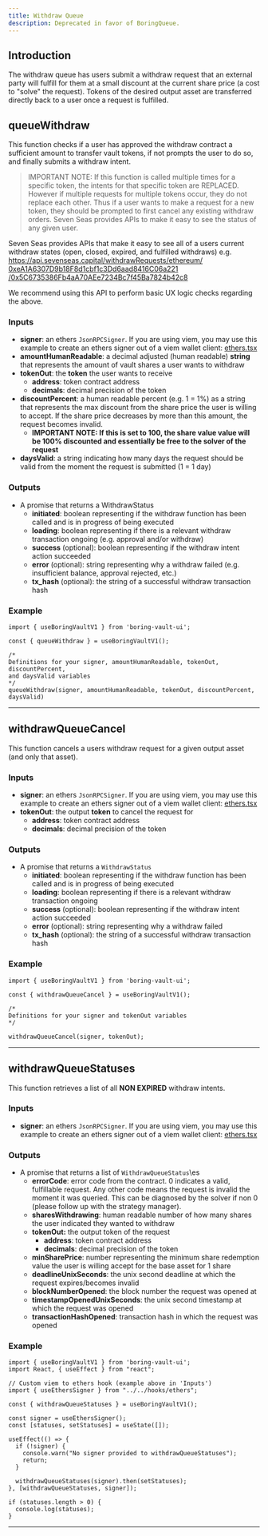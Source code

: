 ```yaml
---
title: Withdraw Queue
description: Deprecated in favor of BoringQueue.
---
```


## Introduction

The withdraw queue has users submit a withdraw request that an external party will fulfill for them at a small discount at the current share price (a cost to "solve" the request). Tokens of the desired output asset are transferred directly back to a user once a request is fulfilled.

## queueWithdraw

This function checks if a user has approved the withdraw contract a sufficient amount to transfer vault tokens, if not prompts the user to do so, and finally submits a withdraw intent.

> IMPORTANT NOTE: If this function is called multiple times for a specific token, the intents for that specific token are REPLACED. However if multiple requests for multiple tokens occur, they do not replace each other. Thus if a user wants to make a request for a new token, they should be prompted to first cancel any existing withdraw orders. Seven Seas provides APIs to make it easy to see the status of any given user.

Seven Seas provides APIs that make it easy to see all of a users current withdraw states (open, closed, expired, and fulfilled withdraws)  e.g.
[https://api.sevenseas.capital/withdrawRequests/ethereum/
0xeA1A6307D9b18F8d1cbf1c3Dd6aad8416C06a221
/0x5C6735386Fb4aA70AEe7234Bc7f45Ba7824b42c8](https://api.sevenseas.capital/withdrawRequests/ethereum/0xeA1A6307D9b18F8d1cbf1c3Dd6aad8416C06a221/0x5C6735386Fb4aA70AEe7234Bc7f45Ba7824b42c8)

We recommend using this API to perform basic UX logic checks regarding the above.

### Inputs

- **signer**: an ethers `JsonRPCSigner`. If you are using viem, you may use this example to create an ethers signer out of a viem wallet client: [ethers.tsx](https://github.com/Se7en-Seas/boring-vault-ui/blob/main/src/hooks/ethers.tsx)
- **amountHumanReadable**: a decimal adjusted (human readable) **string** that represents the amount of vault shares a user wants to withdraw
- **tokenOut**: the **token** the user wants to receive
    - **address**: token contract address
    - **decimals**: decimal precision of the token
- **discountPercent**: a human readable percent (e.g. 1 = 1%) as a string that represents the max discount from the share price the user is willing to accept. If the share price decreases by more than this amount, the request becomes invalid.
    - **IMPORTANT NOTE:  If this is set to 100, the share value value will be 100% discounted and essentially be free to the solver of the request**
- **daysValid**: a string indicating how many days the request should be valid from the moment the request is submitted (1 = 1 day)

### Outputs

- A promise that returns a WithdrawStatus
    - **initiated**: boolean representing if the withdraw function has been called and is in progress of being executed
    - **loading**: boolean representing if there is a relevant withdraw transaction ongoing (e.g. approval and/or withdraw)
    - **success** (optional): boolean representing if the withdraw intent action succeeded
    - **error** (optional): string representing why a withdraw failed (e.g. insufficient balance, approval rejected, etc.)
    - **tx_hash** (optional): the string of a successful withdraw transaction hash

### Example

```tsx
import { useBoringVaultV1 } from 'boring-vault-ui';

const { queueWithdraw } = useBoringVaultV1();

/*
Definitions for your signer, amountHumanReadable, tokenOut, discountPercent,
and daysValid variables
*/
queueWithdraw(signer, amountHumanReadable, tokenOut, discountPercent, daysValid)
```

---

## withdrawQueueCancel

This function cancels a users withdraw request for a given output asset (and only that asset).

### Inputs

- **signer**: an ethers `JsonRPCSigner`. If you are using viem, you may use this example to create an ethers signer out of a viem wallet client: [ethers.tsx](https://github.com/Se7en-Seas/boring-vault-ui/blob/main/src/hooks/ethers.tsx)
- **tokenOut**: the output **token** to cancel the request for
    - **address**: token contract address
    - **decimals**: decimal precision of the token

### Outputs

- A promise that returns a `WithdrawStatus`
    - **initiated**: boolean representing if the withdraw function has been called and is in progress of being executed
    - **loading**: boolean representing if there is a relevant withdraw transaction ongoing
    - **success** (optional): boolean representing if the withdraw intent action succeeded
    - **error** (optional): string representing why a withdraw failed
    - **tx_hash** (optional): the string of a successful withdraw transaction hash

### Example

```tsx
import { useBoringVaultV1 } from 'boring-vault-ui';

const { withdrawQueueCancel } = useBoringVaultV1();

/*
Definitions for your signer and tokenOut variables
*/

withdrawQueueCancel(signer, tokenOut);
```

---

## withdrawQueueStatuses

This function retrieves a list of all **NON EXPIRED** withdraw intents.

### Inputs

- **signer**: an ethers `JsonRPCSigner`. If you are using viem, you may use this example to create an ethers signer out of a viem wallet client: [ethers.tsx](https://github.com/Se7en-Seas/boring-vault-ui/blob/main/src/hooks/ethers.tsx)

### Outputs

- A promise that returns a list of `WithdrawQueueStatus`\es
    - **errorCode**: error code from the contract. 0 indicates a valid, fulfillable request. Any other code means the request is invalid the moment it was queried. This can be diagnosed by the solver if non 0 (please follow up with the strategy manager).
    - **sharesWithdrawing**: human readable number of how many shares the user indicated they wanted to withdraw
    - **tokenOut:** the output token of the request
        - **address**: token contract address
        - **decimals**: decimal precision of the token
    - **minSharePrice**: number representing the minimum share redemption value the user is willing accept for the base asset for 1 share
    - **deadlineUnixSeconds**: the unix second deadline at which the request expires/becomes invalid
    - **blockNumberOpened**: the block number the request was opened at
    - **timestampOpenedUnixSeconds**: the unix second timestamp at which the request was opened
    - **transactionHashOpened**: transaction hash in which the request was opened

### Example

```tsx
import { useBoringVaultV1 } from 'boring-vault-ui';
import React, { useEffect } from "react";

// Custom viem to ethers hook (example above in 'Inputs')
import { useEthersSigner } from "../../hooks/ethers";

const { withdrawQueueStatuses } = useBoringVaultV1();

const signer = useEthersSigner();
const [statuses, setStatuses] = useState([]);

useEffect(() => {
  if (!signer) {
    console.warn("No signer provided to withdrawQueueStatuses");
    return;
  }

  withdrawQueueStatuses(signer).then(setStatuses);
}, [withdrawQueueStatuses, signer]);

if (statuses.length > 0) {
  console.log(statuses);
}
```

---
